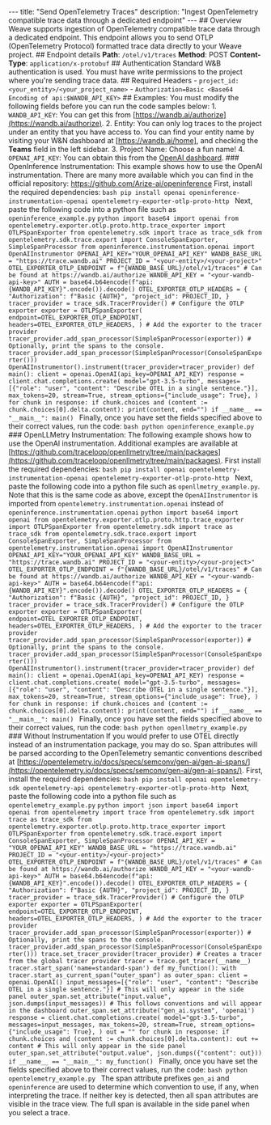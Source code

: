 --- title: "Send OpenTelemetry Traces" description: "Ingest OpenTelemetry compatible trace data through a dedicated endpoint" --- ## Overview Weave supports ingestion of OpenTelemetry compatible trace data through a dedicated endpoint. This endpoint allows you to send OTLP (OpenTelemetry Protocol) formatted trace data directly to your Weave project. ## Endpoint details **Path**: `/otel/v1/traces` **Method**: POST **Content-Type**: `application/x-protobuf` ## Authentication Standard W&B authentication is used. You must have write permissions to the project where you're sending trace data. ## Required Headers - `project_id: <your_entity>/<your_project_name>` - `Authorization=Basic <Base64 Encoding of api:$WANDB_API_KEY>` ## Examples: You must modify the following fields before you can run the code samples below: 1. `WANDB_API_KEY`: You can get this from [https://wandb.ai/authorize](https://wandb.ai/authorize). 2. Entity: You can only log traces to the project under an entity that you have access to. You can find your entity name by visiting your W&N dashboard at [https://wandb.ai/home], and checking the **Teams** field in the left sidebar. 3. Project Name: Choose a fun name! 4. `OPENAI_API_KEY`: You can obtain this from the [OpenAI dashboard](https://platform.openai.com/api-keys). ### OpenInference Instrumentation: This example shows how to use the OpenAI instrumentation. There are many more available which you can find in the official repository: https://github.com/Arize-ai/openinference First, install the required dependencies: ```bash pip install openai openinference-instrumentation-openai opentelemetry-exporter-otlp-proto-http ``` Next, paste the following code into a python file such as `openinference_example.py` ```python import base64 import openai from opentelemetry.exporter.otlp.proto.http.trace_exporter import OTLPSpanExporter from opentelemetry.sdk import trace as trace_sdk from opentelemetry.sdk.trace.export import ConsoleSpanExporter, SimpleSpanProcessor from openinference.instrumentation.openai import OpenAIInstrumentor OPENAI_API_KEY="YOUR_OPENAI_API_KEY" WANDB_BASE_URL = "https://trace.wandb.ai" PROJECT_ID = "<your-entity>/<your-project>" OTEL_EXPORTER_OTLP_ENDPOINT = f"{WANDB_BASE_URL}/otel/v1/traces" # Can be found at https://wandb.ai/authorize WANDB_API_KEY = "<your-wandb-api-key>" AUTH = base64.b64encode(f"api:{WANDB_API_KEY}".encode()).decode() OTEL_EXPORTER_OTLP_HEADERS = { "Authorization": f"Basic {AUTH}", "project_id": PROJECT_ID, } tracer_provider = trace_sdk.TracerProvider() # Configure the OTLP exporter exporter = OTLPSpanExporter( endpoint=OTEL_EXPORTER_OTLP_ENDPOINT, headers=OTEL_EXPORTER_OTLP_HEADERS, ) # Add the exporter to the tracer provider tracer_provider.add_span_processor(SimpleSpanProcessor(exporter)) # Optionally, print the spans to the console. tracer_provider.add_span_processor(SimpleSpanProcessor(ConsoleSpanExporter())) OpenAIInstrumentor().instrument(tracer_provider=tracer_provider) def main(): client = openai.OpenAI(api_key=OPENAI_API_KEY) response = client.chat.completions.create( model="gpt-3.5-turbo", messages=[{"role": "user", "content": "Describe OTEL in a single sentence."}], max_tokens=20, stream=True, stream_options={"include_usage": True}, ) for chunk in response: if chunk.choices and (content := chunk.choices[0].delta.content): print(content, end="") if __name__ == "__main__": main() ``` Finally, once you have set the fields specified above to their correct values, run the code: ```bash python openinference_example.py ``` ### OpenLLMetry Instrumentation: The following example shows how to use the OpenAI instrumentation. Additional examples are available at [https://github.com/traceloop/openllmetry/tree/main/packages](https://github.com/traceloop/openllmetry/tree/main/packages). First install the required dependencies: ```bash pip install openai opentelemetry-instrumentation-openai opentelemetry-exporter-otlp-proto-http ``` Next, paste the following code into a python file such as `openllmetry_example.py`. Note that this is the same code as above, except the `OpenAIInstrumentor` is imported from `opentelemetry.instrumentation.openai` instead of `openinference.instrumentation.openai` ```python import base64 import openai from opentelemetry.exporter.otlp.proto.http.trace_exporter import OTLPSpanExporter from opentelemetry.sdk import trace as trace_sdk from opentelemetry.sdk.trace.export import ConsoleSpanExporter, SimpleSpanProcessor from opentelemetry.instrumentation.openai import OpenAIInstrumentor OPENAI_API_KEY="YOUR_OPENAI_API_KEY" WANDB_BASE_URL = "https://trace.wandb.ai" PROJECT_ID = "<your-entity>/<your-project>" OTEL_EXPORTER_OTLP_ENDPOINT = f"{WANDB_BASE_URL}/otel/v1/traces" # Can be found at https://wandb.ai/authorize WANDB_API_KEY = "<your-wandb-api-key>" AUTH = base64.b64encode(f"api:{WANDB_API_KEY}".encode()).decode() OTEL_EXPORTER_OTLP_HEADERS = { "Authorization": f"Basic {AUTH}", "project_id": PROJECT_ID, } tracer_provider = trace_sdk.TracerProvider() # Configure the OTLP exporter exporter = OTLPSpanExporter( endpoint=OTEL_EXPORTER_OTLP_ENDPOINT, headers=OTEL_EXPORTER_OTLP_HEADERS, ) # Add the exporter to the tracer provider tracer_provider.add_span_processor(SimpleSpanProcessor(exporter)) # Optionally, print the spans to the console. tracer_provider.add_span_processor(SimpleSpanProcessor(ConsoleSpanExporter())) OpenAIInstrumentor().instrument(tracer_provider=tracer_provider) def main(): client = openai.OpenAI(api_key=OPENAI_API_KEY) response = client.chat.completions.create( model="gpt-3.5-turbo", messages=[{"role": "user", "content": "Describe OTEL in a single sentence."}], max_tokens=20, stream=True, stream_options={"include_usage": True}, ) for chunk in response: if chunk.choices and (content := chunk.choices[0].delta.content): print(content, end="") if __name__ == "__main__": main() ``` Finally, once you have set the fields specified above to their correct values, run the code: ```bash python openllmetry_example.py ``` ### Without Instrumentation If you would prefer to use OTEL directly instead of an instrumentation package, you may do so. Span attributes will be parsed according to the OpenTelemetry semantic conventions described at [https://opentelemetry.io/docs/specs/semconv/gen-ai/gen-ai-spans/](https://opentelemetry.io/docs/specs/semconv/gen-ai/gen-ai-spans/). First, install the required dependencies: ```bash pip install openai opentelemetry-sdk opentelemetry-api opentelemetry-exporter-otlp-proto-http ``` Next, paste the following code into a python file such as `opentelemetry_example.py` ```python import json import base64 import openai from opentelemetry import trace from opentelemetry.sdk import trace as trace_sdk from opentelemetry.exporter.otlp.proto.http.trace_exporter import OTLPSpanExporter from opentelemetry.sdk.trace.export import ConsoleSpanExporter, SimpleSpanProcessor OPENAI_API_KEY = "YOUR_OPENAI_API_KEY" WANDB_BASE_URL = "https://trace.wandb.ai" PROJECT_ID = "<your-entity>/<your-project>" OTEL_EXPORTER_OTLP_ENDPOINT = f"{WANDB_BASE_URL}/otel/v1/traces" # Can be found at https://wandb.ai/authorize WANDB_API_KEY = "<your-wandb-api-key>" AUTH = base64.b64encode(f"api:{WANDB_API_KEY}".encode()).decode() OTEL_EXPORTER_OTLP_HEADERS = { "Authorization": f"Basic {AUTH}", "project_id": PROJECT_ID, } tracer_provider = trace_sdk.TracerProvider() # Configure the OTLP exporter exporter = OTLPSpanExporter( endpoint=OTEL_EXPORTER_OTLP_ENDPOINT, headers=OTEL_EXPORTER_OTLP_HEADERS, ) # Add the exporter to the tracer provider tracer_provider.add_span_processor(SimpleSpanProcessor(exporter)) # Optionally, print the spans to the console. tracer_provider.add_span_processor(SimpleSpanProcessor(ConsoleSpanExporter())) trace.set_tracer_provider(tracer_provider) # Creates a tracer from the global tracer provider tracer = trace.get_tracer(__name__) tracer.start_span('name=standard-span') def my_function(): with tracer.start_as_current_span("outer_span") as outer_span: client = openai.OpenAI() input_messages=[{"role": "user", "content": "Describe OTEL in a single sentence."}] # This will only appear in the side panel outer_span.set_attribute("input.value", json.dumps(input_messages)) # This follows conventions and will appear in the dashboard outer_span.set_attribute("gen_ai.system", 'openai') response = client.chat.completions.create( model="gpt-3.5-turbo", messages=input_messages, max_tokens=20, stream=True, stream_options={"include_usage": True}, ) out = "" for chunk in response: if chunk.choices and (content := chunk.choices[0].delta.content): out += content # This will only appear in the side panel outer_span.set_attribute("output.value", json.dumps({"content": out})) if __name__ == "__main__": my_function() ``` Finally, once you have set the fields specified above to their correct values, run the code: ```bash python opentelemetry_example.py ``` The span attribute prefixes `gen_ai` and `openinference` are used to determine which convention to use, if any, when interpreting the trace. If neither key is detected, then all span attributes are visible in the trace view. The full span is available in the side panel when you select a trace.